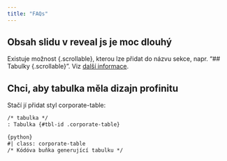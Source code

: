 ```yaml
---
title: "FAQs"
---
```


## Obsah slidu v reveal js je moc dlouhý 
Existuje možnost {.scrollable}, kterou lze přidat do názvu sekce, napr. "## Tabulky {.scrollable}".
Viz [další informace](https://quarto.org/docs/presentations/revealjs/index.html#content-overflow).

## Chci, aby tabulka měla dizajn profinitu

Stačí jí přidat styl corporate-table:

```md
/* tabulka */
: Tabulka {#tbl-id .corporate-table}
```

```md
{python}
#| class: corporate-table
/* Kódóva buňka generující tabulku */
```